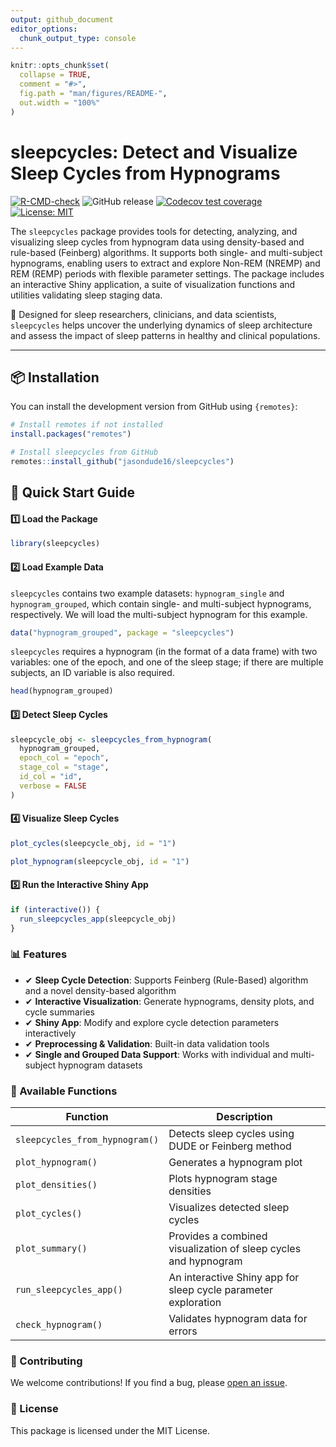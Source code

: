 ```yaml
---
output: github_document
editor_options: 
  chunk_output_type: console
---
```


<!-- README.md is generated from README.Rmd. Please edit that file -->

```r
knitr::opts_chunk$set(
  collapse = TRUE,
  comment = "#>",
  fig.path = "man/figures/README-",
  out.width = "100%"
)
```

# sleepcycles: Detect and Visualize Sleep Cycles from Hypnograms

<!-- badges: start -->

[![R-CMD-check](https://github.com/JasonDude16/sleepcycles/actions/workflows/R-CMD-check.yaml/badge.svg)](https://github.com/JasonDude16/sleepcycles/actions/workflows/R-CMD-check.yaml) ![GitHub release](https://img.shields.io/github/v/release/JasonDude16/sleepcycles) [![Codecov test coverage](https://codecov.io/gh/JasonDude16/sleepcycles/graph/badge.svg)](https://app.codecov.io/gh/JasonDude16/sleepcycles) [![License: MIT](https://img.shields.io/badge/License-MIT-yellow.svg)](https://opensource.org/licenses/MIT)

<!-- badges: end -->

The `sleepcycles` package provides tools for detecting, analyzing, and visualizing sleep cycles from hypnogram data using density-based and rule-based (Feinberg) algorithms. It supports both single- and multi-subject hypnograms, enabling users to extract and explore Non-REM (NREMP) and REM (REMP) periods with flexible parameter settings. The package includes an interactive Shiny application, a suite of visualization functions and utilities validating sleep staging data.

📌 Designed for sleep researchers, clinicians, and data scientists, `sleepcycles` helps uncover the underlying dynamics of sleep architecture and assess the impact of sleep patterns in healthy and clinical populations.

------------------------------------------------------------------------

## **📦 Installation**

You can install the development version from GitHub using `{remotes}`:

``` r
# Install remotes if not installed
install.packages("remotes")

# Install sleepcycles from GitHub
remotes::install_github("jasondude16/sleepcycles")
```

## 🚀 Quick Start Guide

#### 1️⃣ Load the Package

```r
library(sleepcycles)
```

#### 2️⃣ Load Example Data

`sleepcycles` contains two example datasets: `hypnogram_single` and `hypnogram_grouped`, which contain single- and multi-subject hypnograms, respectively. We will load the multi-subject hypnogram for this example.

```r
data("hypnogram_grouped", package = "sleepcycles")
```

`sleepcycles` requires a hypnogram (in the format of a data frame) with two variables: one of the epoch, and one of the sleep stage; if there are multiple subjects, an ID variable is also required.

```r
head(hypnogram_grouped)
```

#### 3️⃣ Detect Sleep Cycles

```r
sleepcycle_obj <- sleepcycles_from_hypnogram(
  hypnogram_grouped, 
  epoch_col = "epoch", 
  stage_col = "stage", 
  id_col = "id",
  verbose = FALSE
)
```

#### 4️⃣ Visualize Sleep Cycles

```r
plot_cycles(sleepcycle_obj, id = "1")
```

```r
plot_hypnogram(sleepcycle_obj, id = "1")
```

#### 5️⃣ Run the Interactive Shiny App

```r
if (interactive()) {
  run_sleepcycles_app(sleepcycle_obj)
}
```

### 📊 Features

-   ✔ **Sleep Cycle Detection**: Supports Feinberg (Rule-Based) algorithm and a novel density-based algorithm
-   ✔ **Interactive Visualization**: Generate hypnograms, density plots, and cycle summaries
-   ✔ **Shiny App**: Modify and explore cycle detection parameters interactively
-   ✔ **Preprocessing & Validation**: Built-in data validation tools
-   ✔ **Single and Grouped Data Support**: Works with individual and multi-subject hypnogram datasets

### 📖 Available Functions

| **Function**                   | **Description**                                                 |
|----------------------------|--------------------------------------------|
| `sleepcycles_from_hypnogram()` | Detects sleep cycles using DUDE or Feinberg method              |
| `plot_hypnogram()`             | Generates a hypnogram plot                                      |
| `plot_densities()`             | Plots hypnogram stage densities                                 |
| `plot_cycles()`                | Visualizes detected sleep cycles                                |
| `plot_summary()`               | Provides a combined visualization of sleep cycles and hypnogram |
| `run_sleepcycles_app()`        | An interactive Shiny app for sleep cycle parameter exploration  |
| `check_hypnogram()`            | Validates hypnogram data for errors                             |

### 📌 Contributing

We welcome contributions! If you find a bug, please [open an issue](https://github.com/JasonDude16/sleepcycles/issues).

### 📜 License

This package is licensed under the MIT License.
